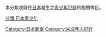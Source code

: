 {{Catnav|頁面分類|地理|国家|按國家分類|各國法律|日本法律|日本罪案}}
{{Catnav|頁面分類|心理学|行为|犯罪|罪案|各地罪案|日本罪案}}
{{Catnav|頁面分類|社会|社会问题|犯罪|罪案|各地罪案|日本罪案}}
{{Catnav|頁面分類|社会|组织|政府机构|日本行政|日本法律|日本罪案}}
{{Catnav|頁面分類|總類|各種主題的頁面分類|按國家分類|各國法律|日本法律|日本罪案}}

本分類收錄在[[日本|日本]]發生之[[青少年犯罪|青少年犯罪]]的相關條目。

[[Category:日本罪案|Category:日本罪案]]
[[Category:未成年人犯罪|Category:未成年人犯罪]]
[[分類:日本青少年|分類:日本青少年]]